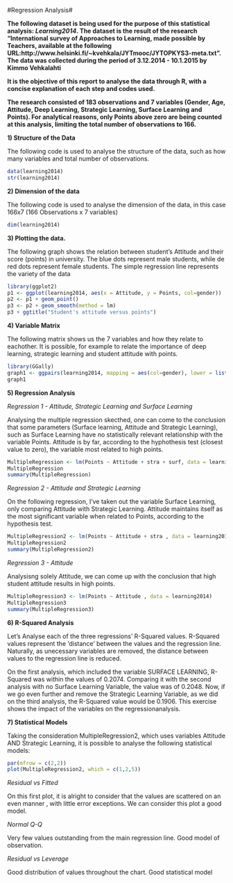#Regression Analysis#


**The following dataset is being used for the purpose of this statistical analysis: *Learning2014*. The dataset is the result of the research "International survey of Approaches to Learning, made possible
by Teachers, available at the following URL:http://www.helsinki.fi/~kvehkala/JYTmooc/JYTOPKYS3-meta.txt". The data was collected during the period of 3.12.2014 - 10.1.2015 by Kimmo Vehkalahti**

**It is the objective of this report to analyse the data through R, with a concise explanation of each step and codes used.**

**The research consisted of 183 observations and 7 variables (Gender, Age, Attitude, Deep Learning, Strategic Learning, Surface Learning and Points). For analytical reasons, only Points above zero are being counted at this analysis, limiting the total number of observations to 166.**

**1) Structure of the Data**

The following code is used to analyse the structure of the data, such as how many variables and total number of observations.

```r
data(learning2014)
str(learning2014)
```

**2) Dimension of the data**

The following code is used to analyse the dimension of the data, in this case 166x7 (166 Observations x 7 variables)

```r
dim(learning2014)
```

**3) Plotting the data.**

The following graph shows the relation between student's Attitude and their score (points) in university. The blue dots represent male students, while de red dots represent female students. The simple regression line represents the variety of the data

```r
library(ggplot2)
p1 <- ggplot(learning2014, aes(x = Attitude, y = Points, col=gender))
p2 <- p1 + geom_point()
p3 <- p2 + geom_smooth(method = lm)
p3 + ggtitle("Student's attitude versus points")
```

**4) Variable Matrix**

The following matrix shows us the 7 variables and how they relate to eachother. It is possible, for example to relate the importance of deep learning, strategic learning and student attitude with points.

```r
library(GGally)
graph1 <- ggpairs(learning2014, mapping = aes(col=gender), lower = list(combo = wrap("facethist", bins = 20)))
graph1
```

**5) Regression Analysis**

*Regression 1 - Attitude, Strategic Learning and Surface Learning*

Analysing the multiple regression skecthed, one can come to the conclusion that some parameters (Surface learning, Attitude and Strategic Learning), such as Surface Learning have no statistically relevant relationship with the variable Points. Attitude is by far, according to the hyphothesis test (closest value to zero), the variable most related to high points.

```r
MultipleRegression <- lm(Points ~ Attitude + stra + surf, data = learning2014)
MultipleRegression
summary(MultipleRegression)
```

*Regression 2 - Attitude and Strategic Learning*

On the following regression, I've taken out the variable Surface Learning, only comparing Attitude with Strategic Learning. Attitude maintains itself as the most significant variable when related to Points, according to the hypothesis test.

```r
MultipleRegression2 <- lm(Points ~ Attitude + stra , data = learning2014)
MultipleRegression2
summary(MultipleRegression2)
```

*Regression 3 - Attitude*

Analysisng solely Attitude, we can come up with the conclusion that high student attitude results in high points.


```r
MultipleRegression3 <- lm(Points ~ Attitude , data = learning2014)
MultipleRegression3
summary(MultipleRegression3)
```

**6) R-Squared Analysis**

Let's Analyse each of the three regressions' R-Squared values. R-Squared values represent the 'distance' between the values and the regression line. Naturally, as unecessary variables are removed, the distance between values to the regression line is reduced.

On the first analysis, which included the variable SURFACE LEARNING, R-Squared was within the values of 0.2074. Comparing it with the second analysis with no Surface Learning Variable, the value was of 0.2048. Now, if we go even further and remove the Strategic Learning Variable, as we did on the third analysis, the R-Squared value would be 0.1906. This exercise shows the impact of the variables on the regressionanalysis.

**7) Statistical Models**

Taking the consideration MultipleRegression2, which uses variables Attitude AND Strategic Learning, it is possible to analyse the following statistical models:

```r
par(mfrow = c(2,2))
plot(MultipleRegression2, which = c(1,2,5))
```


*Residual vs Fitted* 

On this first plot, it is alright to consider that the values are scattered on an even manner , with little error exceptions. We can consider this plot a good model.

*Normal Q-Q* 

Very few values outstanding from the main regression line. Good model of observation.

*Residual vs Leverage*

Good distribution of values throughout the chart. Good statistical model